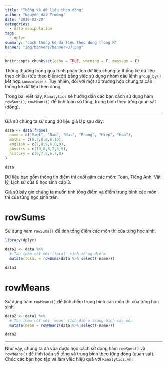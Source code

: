 ```yaml
---
title: "Thống kê dữ liệu theo dòng"
author: "Nguyễn Hải Trường"
date: '2019-03-20'
categories:
  - data-manipulation
tags:
  - dplyr
summary: "Cách thống kê dữ liệu theo dòng trong R"
banner: "img/banners/banner-37.png"
---
```


```r
knitr::opts_chunk$set(echo = TRUE, warning = F, message = F)
```

Thông thường trong quá trình phân tích dữ liệu chúng ta thống kê dữ liệu theo chiều (tức theo biến/cột) bằng việc sử dụng nhóm câu lệnh `group_by()` kết hợp `summarise()`. Tuy nhiên, đối với một số trường hợp chúng ta cần thống kê dữ liệu theo dòng.

Trong bài viết này, `Ranalytics` sẽ hướng dẫn các bạn cách sử dụng hàm `rowSums()`, `rowMeans()` để tính toán số tổng, trung bình theo từng quan sát (dòng).

---

Giả sử chúng ta sử dụng dữ liệu giả lập sau đây:

```r
data <- data.frame(
  name = c("Viet", "Nam", "Hai", "Phong", "Hiep", "Hoa"),
  maths = c(6,7,8,9,6,10),
  english = c(7,8,9,6,8,9),
  physics = c(10,8,8,7,6,9),
  history = c(8,7,8,6,7,8)
)

data
```

Dữ liệu bao gồm thông tin điểm thi cuối năm các môn: Toán, Tiếng Anh, Vật lý, Lịch sử của 6 học sinh cấp 3.

Giả sử bây giờ chúng ta muốn tính tổng điểm và điểm trung bình các môn thi của từng học sinh trên.

# rowSums

Sử dụng hàm `rowSums()` để tính tổng điểm các môn thi của từng học sinh.

```r
library(dplyr) 

data1 <- data %>% 
  # Tạo thêm cột mới `total` tính tổng điểm
  mutate(total = rowSums(data %>% select(-name)))

data1
```


# rowMeans

Sử dụng hàm `rowMeans()` để tính điểm trung bình các môn thi của từng học sinh.

```r
data2 <- data1 %>% 
  # Tạo thêm cột mới `mean` tính điểm trung bình các môn
  mutate(mean = rowMeans(data %>% select(-name)))

data2
```

---

Như vậy, chúng ta đã vừa được học cách sử dụng hàm `rowSums()` và `rowMeans()` để tính toán số tổng và trung bình theo từng dòng (quan sát). Chúc các bạn học tập và làm việc hiệu quả với ``Ranalytics.vn``!
